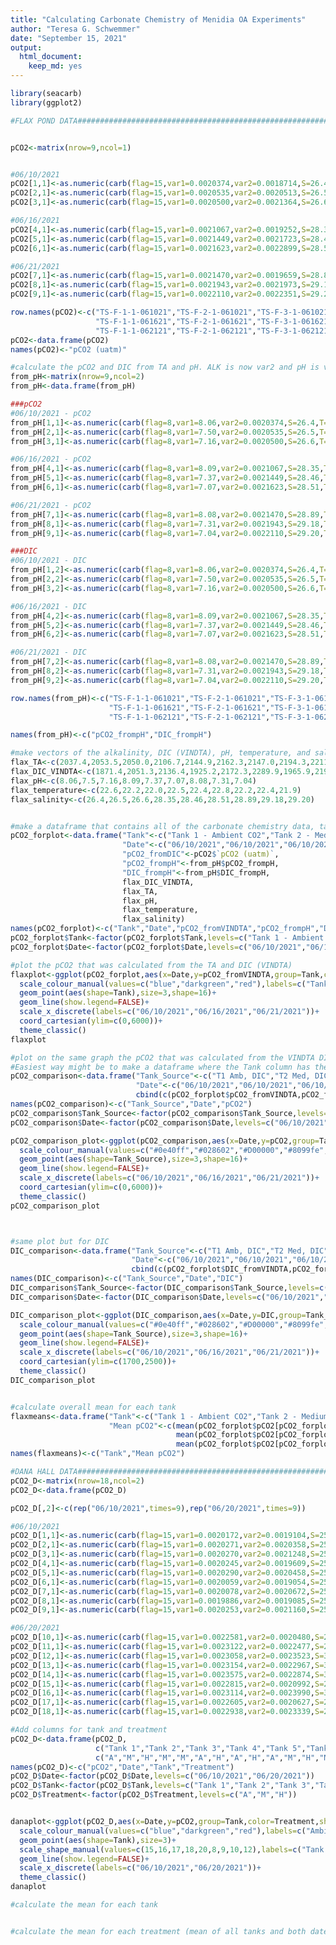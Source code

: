 ```yaml
---
title: "Calculating Carbonate Chemistry of Menidia OA Experiments"
author: "Teresa G. Schwemmer"
date: "September 15, 2021"
output: 
  html_document: 
    keep_md: yes
---
```


```r
library(seacarb)
library(ggplot2)

#FLAX POND DATA#################################################################################################################


pCO2<-matrix(nrow=9,ncol=1)


#06/10/2021
pCO2[1,1]<-as.numeric(carb(flag=15,var1=0.0020374,var2=0.0018714,S=26.4,T=22.6)[9]) #Tank 1
pCO2[2,1]<-as.numeric(carb(flag=15,var1=0.0020535,var2=0.0020513,S=26.5,T=22.2)[9]) #Tank 2
pCO2[3,1]<-as.numeric(carb(flag=15,var1=0.0020500,var2=0.0021364,S=26.6,T=22.0)[9]) #Tank 3

#06/16/2021
pCO2[4,1]<-as.numeric(carb(flag=15,var1=0.0021067,var2=0.0019252,S=28.35,T=22.5)[9]) #Tank 1
pCO2[5,1]<-as.numeric(carb(flag=15,var1=0.0021449,var2=0.0021723,S=28.46,T=22.4)[9]) #Tank 2
pCO2[6,1]<-as.numeric(carb(flag=15,var1=0.0021623,var2=0.0022899,S=28.51,T=22.8)[9]) #Tank 3

#06/21/2021
pCO2[7,1]<-as.numeric(carb(flag=15,var1=0.0021470,var2=0.0019659,S=28.89,T=22.2)[9]) #Tank 1
pCO2[8,1]<-as.numeric(carb(flag=15,var1=0.0021943,var2=0.0021973,S=29.18,T=22.4)[9]) #Tank 2
pCO2[9,1]<-as.numeric(carb(flag=15,var1=0.0022110,var2=0.0022351,S=29.20,T=21.9)[9]) #Tank 3

row.names(pCO2)<-c("TS-F-1-1-061021","TS-F-2-1-061021","TS-F-3-1-061021",
                   "TS-F-1-1-061621","TS-F-2-1-061621","TS-F-3-1-061621",
                   "TS-F-1-1-062121","TS-F-2-1-062121","TS-F-3-1-062121")
pCO2<-data.frame(pCO2)
names(pCO2)<-"pCO2 (uatm)"

#calculate the pCO2 and DIC from TA and pH. ALK is now var2 and pH is var1; DIC is result [16] and pCO2 is result [9]; convert DIC to umol/kg by multiplying by 1,000,000
from_pH<-matrix(nrow=9,ncol=2)
from_pH<-data.frame(from_pH)

###pCO2
#06/10/2021 - pCO2
from_pH[1,1]<-as.numeric(carb(flag=8,var1=8.06,var2=0.0020374,S=26.4,T=22.6)[9]) #Tank 1
from_pH[2,1]<-as.numeric(carb(flag=8,var1=7.50,var2=0.0020535,S=26.5,T=22.2)[9]) #Tank 2
from_pH[3,1]<-as.numeric(carb(flag=8,var1=7.16,var2=0.0020500,S=26.6,T=22.0)[9]) #Tank 3

#06/16/2021 - pCO2
from_pH[4,1]<-as.numeric(carb(flag=8,var1=8.09,var2=0.0021067,S=28.35,T=22.5)[9]) #Tank 1
from_pH[5,1]<-as.numeric(carb(flag=8,var1=7.37,var2=0.0021449,S=28.46,T=22.4)[9]) #Tank 2
from_pH[6,1]<-as.numeric(carb(flag=8,var1=7.07,var2=0.0021623,S=28.51,T=22.8)[9]) #Tank 3

#06/21/2021 - pCO2
from_pH[7,1]<-as.numeric(carb(flag=8,var1=8.08,var2=0.0021470,S=28.89,T=22.2)[9]) #Tank 1
from_pH[8,1]<-as.numeric(carb(flag=8,var1=7.31,var2=0.0021943,S=29.18,T=22.4)[9]) #Tank 2
from_pH[9,1]<-as.numeric(carb(flag=8,var1=7.04,var2=0.0022110,S=29.20,T=21.9)[9]) #Tank 3

###DIC
#06/10/2021 - DIC
from_pH[1,2]<-as.numeric(carb(flag=8,var1=8.06,var2=0.0020374,S=26.4,T=22.6)[16])*1000000 #Tank 1
from_pH[2,2]<-as.numeric(carb(flag=8,var1=7.50,var2=0.0020535,S=26.5,T=22.2)[16])*1000000 #Tank 2
from_pH[3,2]<-as.numeric(carb(flag=8,var1=7.16,var2=0.0020500,S=26.6,T=22.0)[16])*1000000 #Tank 3

#06/16/2021 - DIC
from_pH[4,2]<-as.numeric(carb(flag=8,var1=8.09,var2=0.0021067,S=28.35,T=22.5)[16])*1000000 #Tank 1
from_pH[5,2]<-as.numeric(carb(flag=8,var1=7.37,var2=0.0021449,S=28.46,T=22.4)[16])*1000000 #Tank 2
from_pH[6,2]<-as.numeric(carb(flag=8,var1=7.07,var2=0.0021623,S=28.51,T=22.8)[16])*1000000 #Tank 3

#06/21/2021 - DIC
from_pH[7,2]<-as.numeric(carb(flag=8,var1=8.08,var2=0.0021470,S=28.89,T=22.2)[16])*1000000 #Tank 1
from_pH[8,2]<-as.numeric(carb(flag=8,var1=7.31,var2=0.0021943,S=29.18,T=22.4)[16])*1000000 #Tank 2
from_pH[9,2]<-as.numeric(carb(flag=8,var1=7.04,var2=0.0022110,S=29.20,T=21.9)[16])*1000000 #Tank 3

row.names(from_pH)<-c("TS-F-1-1-061021","TS-F-2-1-061021","TS-F-3-1-061021",
                      "TS-F-1-1-061621","TS-F-2-1-061621","TS-F-3-1-061621",
                      "TS-F-1-1-062121","TS-F-2-1-062121","TS-F-3-1-062121")

names(from_pH)<-c("pCO2_frompH","DIC_frompH")

#make vectors of the alkalinity, DIC (VINDTA), pH, temperature, and salinity data
flax_TA<-c(2037.4,2053.5,2050.0,2106.7,2144.9,2162.3,2147.0,2194.3,2211.0)
flax_DIC_VINDTA<-c(1871.4,2051.3,2136.4,1925.2,2172.3,2289.9,1965.9,2197.3,2235.1)
flax_pH<-c(8.06,7.5,7.16,8.09,7.37,7.07,8.08,7.31,7.04)
flax_temperature<-c(22.6,22.2,22.0,22.5,22.4,22.8,22.2,22.4,21.9)
flax_salinity<-c(26.4,26.5,26.6,28.35,28.46,28.51,28.89,29.18,29.20)


#make a dataframe that contains all of the carbonate chemistry data, tank numbers (and treatments), and dates.
pCO2_forplot<-data.frame("Tank"<-c("Tank 1 - Ambient CO2","Tank 2 - Medium CO2","Tank 3 - High CO2","Tank 1 - Ambient CO2","Tank 2 - Medium CO2","Tank 3 - High CO2","Tank 1 - Ambient CO2","Tank 2 - Medium CO2","Tank 3 - High CO2"),
                         "Date"<-c("06/10/2021","06/10/2021","06/10/2021","06/16/2021","06/16/2021","06/16/2021","06/21/2021","06/21/2021","06/21/2021"),
                         "pCO2_fromDIC"<-pCO2$`pCO2 (uatm)`,
                         "pCO2_frompH"<-from_pH$pCO2_frompH,
                         "DIC_frompH"<-from_pH$DIC_frompH,
                         flax_DIC_VINDTA,
                         flax_TA,
                         flax_pH,
                         flax_temperature,
                         flax_salinity)
names(pCO2_forplot)<-c("Tank","Date","pCO2_fromVINDTA","pCO2_frompH","DIC_frompH","DIC_fromVINDTA","TA","pH_fromYSI","Temperature","Salinity")
pCO2_forplot$Tank<-factor(pCO2_forplot$Tank,levels=c("Tank 1 - Ambient CO2","Tank 2 - Medium CO2","Tank 3 - High CO2"))
pCO2_forplot$Date<-factor(pCO2_forplot$Date,levels=c("06/10/2021","06/16/2021","06/21/2021"))

#plot the pCO2 that was calculated from the TA and DIC (VINDTA)
flaxplot<-ggplot(pCO2_forplot,aes(x=Date,y=pCO2_fromVINDTA,group=Tank,color=Tank),show.legend=TRUE)+
  scale_colour_manual(values=c("blue","darkgreen","red"),labels=c("Tank 1 - Ambient CO2","Tank 2 - Medium CO2","Tank 3 - High CO2"))+
  geom_point(aes(shape=Tank),size=3,shape=16)+
  geom_line(show.legend=FALSE)+
  scale_x_discrete(labels=c("06/10/2021","06/16/2021","06/21/2021"))+
  coord_cartesian(ylim=c(0,6000))+
  theme_classic()
flaxplot

#plot on the same graph the pCO2 that was calculated from the VINDTA DIC and the pCO2 calculated from TA and pH
#Easiest way might be to make a dataframe where the Tank column has the source of the pCO2 value specified
pCO2_comparison<-data.frame("Tank_Source"<-c("T1 Amb, DIC","T2 Med, DIC","T3 Hi, DIC","T1 Amb, DIC","T2 Med, DIC","T3 Hi, DIC","T1 Amb, DIC","T2 Med, DIC","T3 Hi, DIC","T1 Amb, pH","T2 Med, pH","T3 Hi, pH","T1 Amb, pH","T2 Med, pH","T3 Hi, pH","T1 Amb, pH","T2 Med, pH","T3 Hi, pH"),
                            "Date"<-c("06/10/2021","06/10/2021","06/10/2021","06/16/2021","06/16/2021","06/16/2021","06/21/2021","06/21/2021","06/21/2021","06/10/2021","06/10/2021","06/10/2021","06/16/2021","06/16/2021","06/16/2021","06/21/2021","06/21/2021","06/21/2021"),
                            cbind(c(pCO2_forplot$pCO2_fromVINDTA,pCO2_forplot$pCO2_frompH)))
names(pCO2_comparison)<-c("Tank_Source","Date","pCO2")
pCO2_comparison$Tank_Source<-factor(pCO2_comparison$Tank_Source,levels=c("T1 Amb, DIC","T2 Med, DIC","T3 Hi, DIC","T1 Amb, pH","T2 Med, pH","T3 Hi, pH"))
pCO2_comparison$Date<-factor(pCO2_comparison$Date,levels=c("06/10/2021","06/16/2021","06/21/2021"))

pCO2_comparison_plot<-ggplot(pCO2_comparison,aes(x=Date,y=pCO2,group=Tank_Source,color=Tank_Source),show.legend=TRUE)+
  scale_colour_manual(values=c("#0e40ff","#028602","#D00000","#8099fe","#7fce7f","#E1a4a4"),labels=c("T1 Amb, DIC","T2 Med, DIC","T3 Hi, DIC","T1 Amb, pH","T2 Med, pH","T3 Hi, pH"))+
  geom_point(aes(shape=Tank_Source),size=3,shape=16)+
  geom_line(show.legend=FALSE)+
  scale_x_discrete(labels=c("06/10/2021","06/16/2021","06/21/2021"))+
  coord_cartesian(ylim=c(0,6000))+
  theme_classic()
pCO2_comparison_plot



#same plot but for DIC
DIC_comparison<-data.frame("Tank_Source"<-c("T1 Amb, DIC","T2 Med, DIC","T3 Hi, DIC","T1 Amb, DIC","T2 Med, DIC","T3 Hi, DIC","T1 Amb, DIC","T2 Med, DIC","T3 Hi, DIC","T1 Amb, pH","T2 Med, pH","T3 Hi, pH","T1 Amb, pH","T2 Med, pH","T3 Hi, pH","T1 Amb, pH","T2 Med, pH","T3 Hi, pH"),
                           "Date"<-c("06/10/2021","06/10/2021","06/10/2021","06/16/2021","06/16/2021","06/16/2021","06/21/2021","06/21/2021","06/21/2021","06/10/2021","06/10/2021","06/10/2021","06/16/2021","06/16/2021","06/16/2021","06/21/2021","06/21/2021","06/21/2021"),
                           cbind(c(pCO2_forplot$DIC_fromVINDTA,pCO2_forplot$DIC_frompH)))
names(DIC_comparison)<-c("Tank_Source","Date","DIC")
DIC_comparison$Tank_Source<-factor(DIC_comparison$Tank_Source,levels=c("T1 Amb, DIC","T2 Med, DIC","T3 Hi, DIC","T1 Amb, pH","T2 Med, pH","T3 Hi, pH"))
DIC_comparison$Date<-factor(DIC_comparison$Date,levels=c("06/10/2021","06/16/2021","06/21/2021"))

DIC_comparison_plot<-ggplot(DIC_comparison,aes(x=Date,y=DIC,group=Tank_Source,color=Tank_Source),show.legend=TRUE)+
  scale_colour_manual(values=c("#0e40ff","#028602","#D00000","#8099fe","#7fce7f","#E1a4a4"),labels=c("T1 Amb, DIC","T2 Med, DIC","T3 Hi, DIC","T1 Amb, pH","T2 Med, pH","T3 Hi, pH"))+
  geom_point(aes(shape=Tank_Source),size=3,shape=16)+
  geom_line(show.legend=FALSE)+
  scale_x_discrete(labels=c("06/10/2021","06/16/2021","06/21/2021"))+
  coord_cartesian(ylim=c(1700,2500))+
  theme_classic()
DIC_comparison_plot


#calculate overall mean for each tank
flaxmeans<-data.frame("Tank"<-c("Tank 1 - Ambient CO2","Tank 2 - Medium CO2","Tank 3 - High CO2"),
                      "Mean pCO2"<-c(mean(pCO2_forplot$pCO2[pCO2_forplot$Tank=="Tank 1 - Ambient CO2"]),
                                     mean(pCO2_forplot$pCO2[pCO2_forplot$Tank=="Tank 2 - Medium CO2"]),
                                     mean(pCO2_forplot$pCO2[pCO2_forplot$Tank=="Tank 3 - High CO2"])))
names(flaxmeans)<-c("Tank","Mean pCO2")

#DANA HALL DATA########################################################################################################################
pCO2_D<-matrix(nrow=18,ncol=2)
pCO2_D<-data.frame(pCO2_D)

pCO2_D[,2]<-c(rep("06/10/2021",times=9),rep("06/20/2021",times=9))

#06/10/2021
pCO2_D[1,1]<-as.numeric(carb(flag=15,var1=0.0020172,var2=0.0019104,S=25.58,T=23.4)[9]) #Tank 1
pCO2_D[2,1]<-as.numeric(carb(flag=15,var1=0.0020271,var2=0.0020358,S=25.54,T=23.5)[9]) #Tank 2
pCO2_D[3,1]<-as.numeric(carb(flag=15,var1=0.0020270,var2=0.0021248,S=25.47,T=23.8)[9]) #Tank 3
pCO2_D[4,1]<-as.numeric(carb(flag=15,var1=0.0020245,var2=0.0019609,S=25.80,T=23.7)[9]) #Tank 4
pCO2_D[5,1]<-as.numeric(carb(flag=15,var1=0.0020290,var2=0.0020458,S=25.71,T=23.6)[9]) #Tank 5
pCO2_D[6,1]<-as.numeric(carb(flag=15,var1=0.0020059,var2=0.0019054,S=25.49,T=23.9)[9]) #Tank 6
pCO2_D[7,1]<-as.numeric(carb(flag=15,var1=0.0020078,var2=0.0020672,S=25.38,T=23.9)[9]) #Tank 7
pCO2_D[8,1]<-as.numeric(carb(flag=15,var1=0.0019886,var2=0.0019085,S=25.20,T=23.9)[9]) #Tank 8
pCO2_D[9,1]<-as.numeric(carb(flag=15,var1=0.0020253,var2=0.0021160,S=25.47,T=23.6)[9]) #Tank 9

#06/20/2021
pCO2_D[10,1]<-as.numeric(carb(flag=15,var1=0.0022581,var2=0.0020480,S=29.70,T=23.8)[9]) #Tank 1
pCO2_D[11,1]<-as.numeric(carb(flag=15,var1=0.0023122,var2=0.0022477,S=29.61,T=24.0)[9]) #Tank 2
pCO2_D[12,1]<-as.numeric(carb(flag=15,var1=0.0023058,var2=0.0023523,S=30.07,T=23.8)[9]) #Tank 3
pCO2_D[13,1]<-as.numeric(carb(flag=15,var1=0.0023154,var2=0.0022967,S=30.33,T=24.0)[9]) #Tank 4
pCO2_D[14,1]<-as.numeric(carb(flag=15,var1=0.0023575,var2=0.0022874,S=30.79,T=23.8)[9]) #Tank 5
pCO2_D[15,1]<-as.numeric(carb(flag=15,var1=0.0022815,var2=0.0020992,S=29.92,T=23.8)[9]) #Tank 6
pCO2_D[16,1]<-as.numeric(carb(flag=15,var1=0.0023114,var2=0.0023990,S=30.14,T=24.0)[9]) #Tank 7
pCO2_D[17,1]<-as.numeric(carb(flag=15,var1=0.0022605,var2=0.0020627,S=29.53,T=23.9)[9]) #Tank 8
pCO2_D[18,1]<-as.numeric(carb(flag=15,var1=0.0022938,var2=0.0023339,S=29.79,T=23.8)[9]) #Tank 9

#Add columns for tank and treatment
pCO2_D<-data.frame(pCO2_D,
                   c("Tank 1","Tank 2","Tank 3","Tank 4","Tank 5","Tank 6","Tank 7","Tank 8","Tank 9","Tank 1","Tank 2","Tank 3","Tank 4","Tank 5","Tank 6","Tank 7","Tank 8","Tank 9"),
                   c("A","M","H","M","M","A","H","A","H","A","M","H","M","M","A","H","A","H"))
names(pCO2_D)<-c("pCO2","Date","Tank","Treatment")
pCO2_D$Date<-factor(pCO2_D$Date,levels=c("06/10/2021","06/20/2021"))
pCO2_D$Tank<-factor(pCO2_D$Tank,levels=c("Tank 1","Tank 2","Tank 3","Tank 4","Tank 5","Tank 6","Tank 7","Tank 8","Tank 9"))
pCO2_D$Treatment<-factor(pCO2_D$Treatment,levels=c("A","M","H"))


danaplot<-ggplot(pCO2_D,aes(x=Date,y=pCO2,group=Tank,color=Treatment,shape=Tank),show.legend=TRUE)+
  scale_colour_manual(values=c("blue","darkgreen","red"),labels=c("Ambient CO2","Medium CO2","High CO2"))+
  geom_point(aes(shape=Tank),size=3)+
  scale_shape_manual(values=c(15,16,17,18,20,8,9,10,12),labels=c("Tank 1","Tank 2","Tank 3","Tank 4","Tank 5","Tank 6","Tank 7","Tank 8","Tank 9"))+
  geom_line(show.legend=FALSE)+
  scale_x_discrete(labels=c("06/10/2021","06/20/2021"))+
  theme_classic()
danaplot

#calculate the mean for each tank


#calculate the mean for each treatment (mean of all tanks and both dates, 6 data point per treatment)


```
